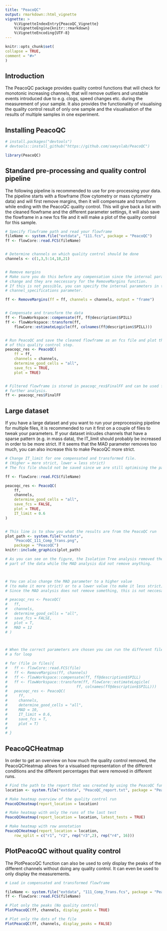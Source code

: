 ```yaml
---
title: "PeacoQC"
output: rmarkdown::html_vignette
vignette: >
    %\VignetteIndexEntry{PeacoQC_Vignette}
    %\VignetteEngine{knitr::rmarkdown}
    %\VignetteEncoding{UTF-8}
---
```


```r
knitr::opts_chunk$set(
collapse = TRUE,
comment = "#>"
)
```

## Introduction

The PeacoQC package provides quality control functions that will check 
for monotonic increasing channels, that will remove outliers and unstable 
events introduced due to e.g. clogs, speed changes etc. during the measurement 
of your sample. It also provides the functionality of visualising the quality
control result of only one sample and the visualisation of the results of 
multiple samples in one experiment.

## Installing PeacoQC

```r
# install.packages("devtools")
# devtools::install_github("https://github.com/saeyslab/PeacoQC")

library(PeacoQC)

```

## Standard pre-processing and quality control pipeline

The following pipeline is recommended to use for pre-processing your data.
The pipeline starts with a flowframe (flow cytometry or mass cytometry data) 
and will first remove margins, then it will compensate and transform while 
ending with the PeacoQC quality control. This will give back a list with the 
cleaned flowframe and the different parameter settings, it will also save the 
flowframe in a new fcs file and it will make a plot of the quality control for 
this sample.

```r
# Specify flowframe path and read your flowframe
fileName <- system.file("extdata", "111.fcs", package = "PeacoQC")
ff <- flowCore::read.FCS(fileName)


# Determine channels on which quality control should be done
channels <- c(1,3,5:14,18,21)


# Remove margins
# Make sure you do this before any compensation since the internal parameters
# change and they are neccessary for the RemoveMargins function.
# If this is not possible, you can specify the internal parameters in the 
# channel_specifications parameter.

ff <- RemoveMargins(ff = ff, channels = channels, output = "frame")


# Compensate and transform the data
ff <- flowWorkspace::compensate(ff, ff@description$SPILL)
ff <- flowWorkspace::transform(ff, 
    flowCore::estimateLogicle(ff, colnames(ff@description$SPILL)))


# Run PeacoQC and save the cleaned flowframe as an fcs file and plot the results
# of this quality control step.
peacoqc_res <- PeacoQC(
    ff = ff,
    channels = channels,
    determine_good_cells = "all",
    save_fcs = TRUE,
    plot = TRUE)


# Filtered flowframe is stored in peacoqc_res$FinalFF and can be used for 
# further analysis.
ff <- peacoqc_res$FinalFF


```


## Large dataset

If you have a large dataset and you want to run your preprocessing pipeline
for multiple files, it is recommended to run it first on a couple of files to 
tweak your parameters. If your dataset inlcudes channels that have a sparse 
pattern (e.g. in mass data), the IT_limit should probably be increased in order 
to be more strict. If it seems that the MAD parameter removes too much, you can
also increase this to make PeacoQC more strict.

```r

# Change IT_limit for one compensated and transformed file. 
# (Higher = more strict, lower = less strict)
# The fcs file should not be saved since we are still optimising the parameters

ff <- flowCore::read.FCS(fileName)

peacoqc_res <- PeacoQC(
    ff,
    channels,
    determine_good_cells = "all",
    save_fcs = FALSE,
    plot = TRUE,
    IT_limit = 0.6
)


# This line is to show you what the results are from the PeacoQC run
plot_path <- system.file("extdata", 
    "PeacoQC_111_Comp_Trans.png", 
    package = "PeacoQC")
knitr::include_graphics(plot_path)

# As you can see on the figure, the Isolation Tree analysis removed the first
# part of the data while the MAD analysis did not remove anything.



# You can also change the MAD parameter to a higher value 
# (to make it more strict) or to a lower value (to make it less strict). 
# Since the MAD analysis does not remove something, this is not neccesary now.

# peacoqc_res <- PeacoQC(
#   ff,
#   channels,
#   determine_good_cells = "all",
#   save_fcs = FALSE,
#   plot = T,
#   MAD = 12
# )



# When the correct parameters are chosen you can run the different files in 
# a for loop

# for (file in files){
#   ff <- flowCore::read.FCS(file)
#   ff <- RemoveMargins(ff, channels)
#   ff <- flowWorkspace::compensate(ff, ff@description$SPILL)
#   ff <- flowWorkspace::transform(ff, flowCore::estimateLogicle(
#                               ff, colnames(ff@description$SPILL)))
#   peacoqc_res <- PeacoQC(
#     ff, 
#     channels, 
#     determine_good_cells = "all",
#     MAD = 10,
#     IT_limit = 0.6,
#     save_fcs = T,
#     plot = T)
#   
# }

```


## PeacoQCHeatmap

In order to get an overview on how much the quality control removed, 
the PeacoQCHeatmap allows for a visualised representation of the different 
conditions and the different percentages that were removed in different runs.

```r
# Find the path to the report that was created by using the PeacoQC function
location <- system.file("extdata", "PeacoQC_report.txt", package = "PeacoQC")

# Make heatmap overview of the quality control run
PeacoQCHeatmap(report_location = location)

# Make heatmap with only the runs of the last test
PeacoQCHeatmap(report_location = location, latest_tests = TRUE)

# Make heatmap with row annotation
PeacoQCHeatmap(report_location = location, 
    row_split = c("r1", "r2", rep("r3",2), rep("r4", 16)))

```



## PlotPeacoQC without quality control

The PlotPeacoQC function can also be used to only display the peaks of the 
different channels without doing any quality control. It can even be used to 
only display the measurements.

```r
# Load in compensated and transformed flowframe

fileName <- system.file("extdata", "111_Comp_Trans.fcs", package = "PeacoQC")
ff <- flowCore::read.FCS(fileName)

# Plot only the peaks (No quality control)
PlotPeacoQC(ff, channels, display_peaks = TRUE)

# Plot only the dots of the file
PlotPeacoQC(ff, channels, display_peaks = FALSE)


```

















